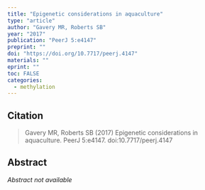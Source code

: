 ```yaml
---
title: "Epigenetic considerations in aquaculture"
type: "article"
author: "Gavery MR, Roberts SB"
year: "2017"
publication: "PeerJ 5:e4147"
preprint: ""
doi: "https://doi.org/10.7717/peerj.4147"
materials: ""
eprint: ""
toc: FALSE
categories:
  - methylation
---
```


## Citation

> Gavery MR, Roberts SB (2017) Epigenetic considerations in aquaculture. PeerJ 5:e4147. doi:10.7717/peerj.4147

## Abstract

*Abstract not available*
